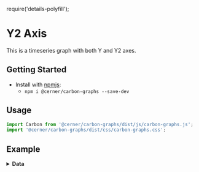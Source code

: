 require('details-polyfill');

# Y2 Axis

This is a timeseries graph with both Y and Y2 axes.

## Getting Started

- Install with [npmjs](https://www.npmjs.com):
  - `npm i @cerner/carbon-graphs --save-dev`

## Usage
```js
import Carbon from '@cerner/carbon-graphs/dist/js/carbon-graphs.js';
import '@cerner/carbon-graphs/dist/css/carbon-graphs.css';
```
## Example
<LineGraph />

<details>
<summary style={{fontSize: 24 }}>
<b>Data</b>
</summary>

### Graph Config object
<GraphConfig />

### Data object
#### Dataset 1
<DataObject1 />

#### Dataset 2
<DataObject2 />
</details>
